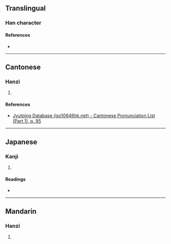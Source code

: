 {{character info}}
==Translingual==

===Han character===
{{Han char|rn=38|rad=女|as=20|sn=23|four=46448|canj=VRRK|ids=⿰女嚴}}

====References====
* {{Han ref|kx=0274.270|dkj=06916|dj=0543.030|hdz=21091.170|uh=5B4D|ud=23373|bh=F7D5|bd=63445}}

----

==Cantonese==

===Hanzi===
{{yue-hanzi|jyut=[[jim4]]|y=yim4}}

# {{rfdef|yue|sort=女20}}

====References====
* [http://www.iso10646hk.net/jp/document/download.jsp Jyutping Database (iso10646hk.net) - Cantonese Pronunciation List (Part 1), p. 95]

----

==Japanese==

===Kanji===
{{ja-kanji|grade=|rs=女20}}

# {{rfdef|ja|sort=女20}}

====Readings====
* {{ja-readings|on=[[げん]] (gen), [[ごん]] (gon)|kun=}}

----

==Mandarin==

===Hanzi===
{{cmn-hanzi|pin=[[yán]] ([[yan2]]), [[yǎn]] ([[yan3]])|wg=yen<sup>2</sup>, yan<sup>3</sup>}}

# {{rfdef|cmn|sort=女20}}